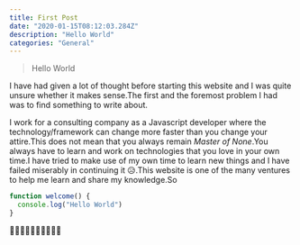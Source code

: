 ```yaml
---
title: First Post
date: "2020-01-15T08:12:03.284Z"
description: "Hello World"
categories: "General"
---
```


> Hello World

I have had given a lot of thought before starting this website and I was quite unsure whether it makes sense.The first and the foremost problem I had was to find something to write about.

I work for a consulting company as a Javascript developer where the technology/framework can change more faster than you change your attire.This does not mean that you always remain _Master of None_.You always have to learn and work on technologies that you love in your own time.I have tried to make use of my own time to learn new things and I have failed miserably in continuing it 😥.This website is one of the many ventures to help me learn and share my knowledge.So

```javascript
function welcome() {
  console.log("Hello World")
}
```

🥁🥁🥁🥁🥁🥁🥁🥁🥁🥁
